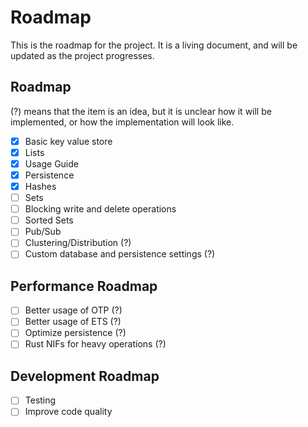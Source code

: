 # Roadmap

This is the roadmap for the project. It is a living document, and will be updated as the project progresses.

## Roadmap

(?) means that the item is an idea, but it is unclear how it will be implemented, or how the implementation will look like.

- [x] Basic key value store
- [x] Lists
- [x] Usage Guide
- [x] Persistence
- [x] Hashes
- [ ] Sets
- [ ] Blocking write and delete operations
- [ ] Sorted Sets
- [ ] Pub/Sub
- [ ] Clustering/Distribution (?)
- [ ] Custom database and persistence settings (?)

## Performance Roadmap

- [ ] Better usage of OTP (?)
- [ ] Better usage of ETS (?)
- [ ] Optimize persistence (?)
- [ ] Rust NIFs for heavy operations (?)

## Development Roadmap

- [ ] Testing
- [ ] Improve code quality
